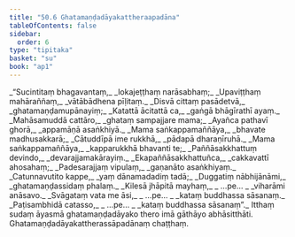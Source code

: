 ```yaml
---
title: "50.6 Ghatamaṇḍadāyakattheraapadāna"
tableOfContents: false
sidebar:
  order: 6
type: "tipitaka"
basket: "su"
book: "ap1"
---
```



<DynamicBreadcrumb />

<Division number="41" book="ap1" bookNo="20" page="432">

<Paragraph number="6480" type="verses" book="ap1">
_“Sucintitaṃ bhagavantaṃ,_  
_lokajeṭṭhaṃ narāsabhaṃ;_  
_Upaviṭṭhaṃ mahāraññaṃ,_  
_vātābādhena pīḷitaṃ._  

</Paragraph>

</Division>
<Division number="42" book="ap1" bookNo="20" page="432">

<Paragraph number="6481" type="verses" book="ap1">
_Disvā cittaṃ pasādetvā,_  
_ghatamaṇḍamupānayiṃ;_  
_Katattā ācitattā ca,_  
_gaṅgā bhāgīrathī ayaṃ._  

</Paragraph>

</Division>
<Division number="43" book="ap1" bookNo="20" page="432">

<Paragraph number="6482" type="verses" book="ap1">
_Mahāsamuddā cattāro,_  
_ghataṃ sampajjare mama;_  
_Ayañca pathavī ghorā,_  
_appamāṇā asaṅkhiyā._  

</Paragraph>

</Division>
<Division number="44" book="ap1" bookNo="20" page="432">

<Paragraph number="6483" type="verses" book="ap1">
_Mama saṅkappamaññāya,_  
_bhavate madhusakkarā;_  
_Cātuddīpā ime rukkhā,_  
_pādapā dharaṇīruhā._  

</Paragraph>

</Division>
<Division number="45" book="ap1" bookNo="20" page="432">

<Paragraph number="6484" type="verses" book="ap1">
_Mama saṅkappamaññāya,_  
_kapparukkhā bhavanti te;_  
_Paññāsakkhattuṃ devindo,_  
_devarajjamakārayiṃ._  

</Paragraph>

</Division>
<Division number="46" book="ap1" bookNo="20" page="433">

<Paragraph number="6485" type="verses" book="ap1">
_Ekapaññāsakkhattuñca,_  
_cakkavattī ahosahaṃ;_  
_Padesarajjaṃ vipulaṃ,_  
_gaṇanāto asaṅkhiyaṃ._  

</Paragraph>

</Division>
<Division number="47" book="ap1" bookNo="20" page="433">

<Paragraph number="6486" type="verses" book="ap1">
_Catunnavutito kappe,_  
_yaṃ dānamadadiṃ tadā;_  
_Duggatiṃ nābhijānāmi,_  
_ghatamaṇḍassidaṃ phalaṃ._  

</Paragraph>

</Division>
<Division number="48" book="ap1" bookNo="20" page="433">

<Paragraph number="6487" type="verses" book="ap1">
_Kilesā jhāpitā mayhaṃ,_  
_ …pe… _  
_viharāmi anāsavo._  

</Paragraph>

</Division>
<Division number="49" book="ap1" bookNo="20" page="433">

<Paragraph number="6488" type="verses" book="ap1">
_Svāgataṃ vata me āsi,_  
_ …pe… _  
_kataṃ buddhassa sāsanaṃ._  

</Paragraph>

</Division>
<Division number="50" book="ap1" bookNo="20" page="433">

<Paragraph number="6489" type="verses" book="ap1">
_Paṭisambhidā catasso,_  
_ …pe… _  
_kataṃ buddhassa sāsanaṃ”._  

</Paragraph>

<Paragraph number="6490" book="ap1">
Itthaṃ sudaṃ āyasmā ghatamaṇḍadāyako thero imā gāthāyo abhāsitthāti.

</Paragraph>
</Division>

<Paragraph number="6491" type="center" book="ap1">
Ghatamaṇḍadāyakattherassāpadānaṃ chaṭṭhaṃ.
</Paragraph>